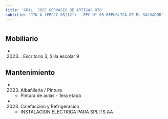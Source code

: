```yaml
---
title: 'GRAL. JOSE GERVASIO DE ARTIGAS 878'
subtitle: 'JIN A (EPCJC 05/12°) - EPC N° 05 REPUBLICA DE EL SALVADOR'
---
```


#


## Mobiliario

*  (2023) : Escritorio 3, Silla escolar 9 





## Mantenimiento

*  (2023) Albañileria / Pintura 
    + Pintura de aulas - 1era etapa

*  (2023) Calefaccion y Refrigeracion 
    + INSTALACION ELECTRICA PARA SPLITS  AA



